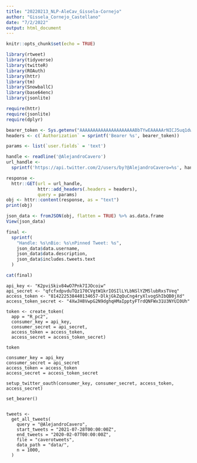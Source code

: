 ```yaml
---
title: "20220213_NLP-AleCav_Gissela-Cornejo"
author: "Gissela_Cornejo_Castellano"
date: "7/2/2022"
output: html_document
---
```


```r
knitr::opts_chunk$set(echo = TRUE)
```

```r
library(rtweet)
library(tidyverse)
library(twitteR)
library(ROAuth)
library(httr)
library(tm)
library(SnowballC)
library(base64enc)
library(jsonlite)
```
```r
require(httr)
require(jsonlite)
require(dplyr)
```

```r
bearer_token <- Sys.getenv("AAAAAAAAAAAAAAAAAAAAABbTYwEAAAAArNICJ5uq1dwShJnC1tkwPH6Fr0c%3DbBpY2uchEP9zcUXIAPs7QAUvbXmZyEds5akiXnbIxjyAEBIGoZ")
headers <- c(`Authorization` = sprintf('Bearer %s', bearer_token))
```

```r
params <- list(`user.fields` = 'text')
```

```r
handle <- readline('@AlejandroCavero')
url_handle <-
  sprintf('https://api.twitter.com/2/users/by?@AlejandroCavero=%s', handle)
```

```r
response <-
  httr::GET(url = url_handle,
            httr::add_headers(.headers = headers),
            query = params)
obj <- httr::content(response, as = "text")
print(obj)
```

```r
json_data <- fromJSON(obj, flatten = TRUE) %>% as.data.frame
View(json_data)
```

```r
final <-
  sprintf(
    "Handle: %s\nBio: %s\nPinned Tweet: %s",
    json_data$data.username,
    json_data$data.description,
    json_data$includes.tweets.text
  )
```

```r
cat(final)
```


```{#r}
api_key <- "K2pviSkiv84wO7Pnk7IJOcoiw"
api_secret <- "qfcfxdpvduTQz170CVgtW1krIOSIlLYLbNSlYZM5lubRxsTVeq"
access_token <- "814222538440134657-DlkjGkZqQuCng4ryXlvogShIbQB0jXd"
access_token_secret <- "4XwJH8VwpG2N9dghqHMaIpptyFTrdQNFWx31U3NYUI0Uh"

token <- create_token(
  app = "R_pc2",
  consumer_key = api_key,
  consumer_secret = api_secret,
  access_token = access_token,
  access_secret = access_token_secret)

token
```


```{#r}
consumer_key = api_key
consumer_secret = api_secret
access_token = access_token
access_secret = access_token_secret

setup_twitter_oauth(consumer_key, consumer_secret, access_token, access_secret)
```

```{#r}
set_bearer()
```

```{#r}

tweets <-
  get_all_tweets(
    query = "@AlejandroCavero",
    start_tweets = "2021-07-28T00:00:00Z",
    end_tweets = "2020-02-07T00:00:00Z",
    file = "caverotweets",
    data_path = "data/",
    n = 1000,
  )
  
```

